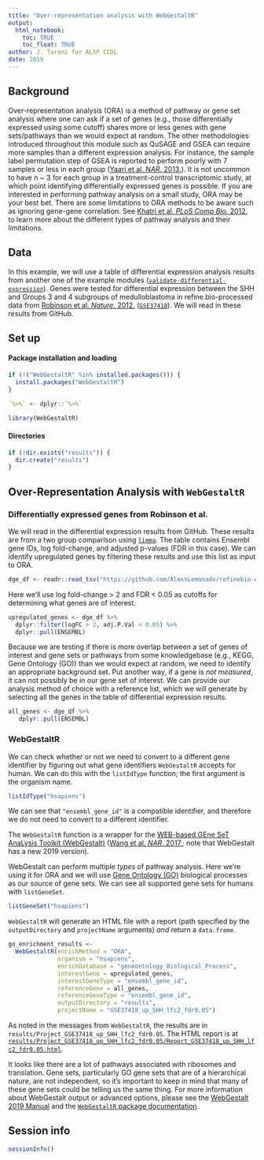 ```yaml
---
title: "Over-representation analysis with WebGestaltR"
output: 
  html_notebook:
    toc: TRUE
    toc_float: TRUE
author: J. Taroni for ALSF CCDL
date: 2019
---
```


## Background

Over-representation analysis (ORA) is a method of pathway or gene set analysis
where one can ask if a set of genes (e.g., those differentially expressed
using some cutoff) shares more or less genes with gene sets/pathways than
we would expect at random.
The other methodologies introduced throughout this module such as QuSAGE and
GSEA can require more samples than a different expression analysis. 
For instance, the sample label permutation step of GSEA is reported to
perform poorly with 7 samples or less in each group 
([Yaari et al. _NAR_. 2013.](https://doi.org/10.1093/nar/gkt660)).
It is not uncommon to have n ~ 3 for each group in a treatment-control 
transcriptomic study, at which point identifying differentially expressed genes
is possible.
If you are interested in performing pathway analysis on a small study, ORA may
be your best bet.
There are some limitations to ORA methods to be aware such as ignoring 
gene-gene correlation.
See [Khatri et al. _PLoS Comp Bio._ 2012.](https://doi.org/10.1371/journal.pcbi.1002375) 
to learn more about the different types of pathway analysis and their 
limitations.

## Data

In this example, we will use a table of differential expression analysis results
from another one of the example modules 
([`validate-differential-expression`](https://github.com/AlexsLemonade/refinebio-examples/tree/master/validate-differential-expression)).
Genes were tested for differential expression between the SHH and Groups 3 and
4 subgroups of medulloblastoma in refine.bio-processed data from
[Robinson et al. _Nature_. 2012.](https://doi.org/10.1038/nature11213)
([`GSE37418`](https://www.refine.bio/experiments/GSE37418/novel-mutations-target-distinct-subgroups-of-medulloblastoma)).
We will read in these results from GitHub.

## Set up

#### Package installation and loading

```r
if (!("WebGestaltR" %in% installed.packages())) {
  install.packages("WebGestaltR")
}
```

```r
`%>%` <- dplyr::`%>%`
```

```r
library(WebGestaltR)
```

#### Directories

```r
if (!dir.exists("results")) {
  dir.create("results")
}
```

## Over-Representation Analysis with `WebGestaltR`

### Differentially expressed genes from Robinson et al.

We will read in the differential expression results from GitHub.
These results are from a two group comparison using 
[`limma`](https://bioconductor.org/packages/release/bioc/html/limma.html).
The table contains Ensembl gene IDs, log fold-change, and adjusted p-values
(FDR in this case).
We can identify upregulated genes by filtering these results and use this list
as input to ORA.

```r
dge_df <- readr::read_tsv("https://github.com/AlexsLemonade/refinebio-examples/raw/10b116dff0d44267db3e3a6fde735187e1bcd195/validate-differential-expression/results/GSE37418_limma_results.tsv")
```

Here we'll use log fold-change > 2 and FDR < 0.05 as cutoffs for determining 
what genes are of interest.

```r
upregulated_genes <- dge_df %>%
  dplyr::filter(logFC > 2, adj.P.Val < 0.05) %>%
  dplyr::pull(ENSEMBL)
```

Because we are testing if there is more overlap between a set of genes of 
interest and gene sets or pathways from some knowledgebase (e.g., KEGG, Gene 
Ontology (GO)) than we would expect at random, we need to identify an 
appropriate background set. 
Put another way, if a gene is _not measured_, it can not possibly be in
our gene set of interest.
We can provide our analysis method of choice with a reference list, which
we will generate by selecting all the genes in the table of differential
expression results.

```r
all_genes <- dge_df %>% 
   dplyr::pull(ENSEMBL)
```

### WebGestaltR

We can check whether or not we need to convert to a different gene identifier by
figuring out what gene identifiers `WebGestaltR` accepts for human.
We can do this with the `listIdType` function; the first argument is the 
organism name.

```r
listIdType("hsapiens")
```

We can see that `"ensembl_gene_id"` is a compatible identifier, and therefore
we do not need to convert to a different identifier.

The `WebGestaltR` function is a wrapper for the [WEB-based GEne SeT
AnaLysis Toolkit (WebGestalt)](http://www.webgestalt.org/) 
([Wang et al. _NAR_. 2017.](https://doi.org/10.1093/nar/gkx356); 
note that WebGestalt has a new 2019 version).

WebGestalt can perform multiple _types_ of pathway analysis. 
Here we're using it for ORA and we will use [Gene Ontology (GO)](http://geneontology.org/docs/ontology-documentation/) biological
processes as our source of gene sets.
We can see all supported gene sets for humans with `listGeneSet`.

```r
listGeneSet("hsapiens")
```


`WebGestaltR` will generate an HTML file with a report (path specified
by the `outputDirectory` and `projectName` arguments) _and_ return a 
`data.frame`.

```r
go_enrichment_results <- 
  WebGestaltR(enrichMethod = "ORA",
              organism = "hsapiens",
              enrichDatabase = "geneontology_Biological_Process",
              interestGene = upregulated_genes,
              interestGeneType = "ensembl_gene_id",
              referenceGene = all_genes,
              referenceGeneType = "ensembl_gene_id",
              outputDirectory = "results",
              projectName = "GSE37418_up_SHH_lfc2_fdr0.05")
```

As noted in the messages from `WebGestaltR`, the results are in
`results/Project_GSE37418_up_SHH_lfc2_fdr0.05`.
The HTML report is at 
[`results/Project_GSE37418_up_SHH_lfc2_fdr0.05/Report_GSE37418_up_SHH_lfc2_fdr0.05.html`](./results/Project_GSE37418_up_SHH_lfc2_fdr0.05/Report_GSE37418_up_SHH_lfc2_fdr0.05.html).

It looks like there are a lot of pathways associated with ribosomes and
translation.
Gene sets, particularly GO gene sets that are of a hierarchical nature, are
not independent, so it's important to keep in mind that many of these gene sets 
could be telling us the same thing.
For more information about WebGestalt output or advanced options, 
please see the [WebGestalt 2019 Manual](http://www.webgestalt.org/WebGestalt_2019_Manual.pdf)
and the [`WebGestaltR` package documentation](https://www.rdocumentation.org/packages/WebGestaltR/versions/0.3.0).

## Session info

```r
sessionInfo()
```
